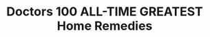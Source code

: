 ---
title: "Doctors 100 ALL-TIME GREATEST Home Remedies"
subtitle: ""
creator: "by the editors of PREVENTION Health Books"
categories: ["books"]
featuredImage: "../src/assets/images/item/books/DSC02874-4.png"
views: ["../src/assets/images/item/books/DSC02874-4.png"]
audio:
    - "/audio/box3/tanya-tough-childhood5.mp3"
nextItem: ["the-road-less-traveled"]
---